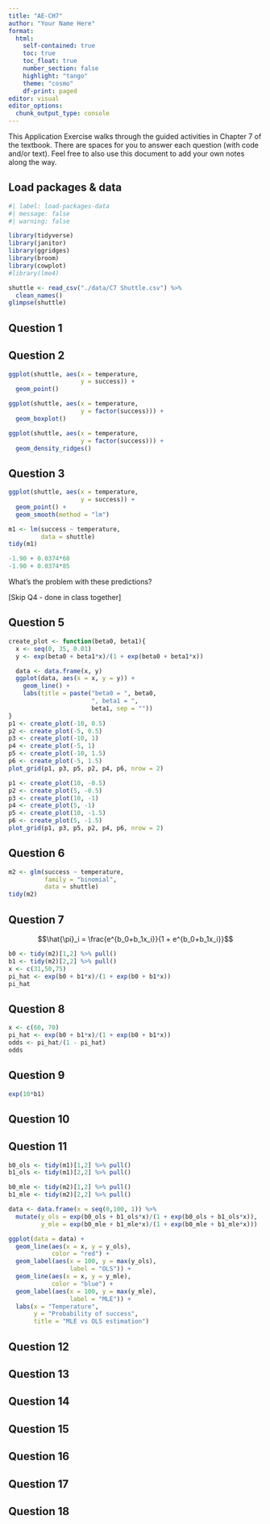 ```yaml
---
title: "AE-CH7"
author: "Your Name Here"
format: 
  html:
    self-contained: true
    toc: true
    toc_float: true
    number_section: false
    highlight: "tango"
    theme: "cosmo"
    df-print: paged
editor: visual
editor_options: 
  chunk_output_type: console
---
```


This Application Exercise walks through the guided activities in Chapter 7 of the textbook. There are spaces for you to answer each question (with code and/or text). Feel free to also use this document to add your own notes along the way.

## Load packages & data

```r
#| label: load-packages-data
#| message: false
#| warning: false

library(tidyverse)
library(janitor)
library(ggridges)
library(broom)
library(cowplot)
#library(lme4)

shuttle <- read_csv("./data/C7 Shuttle.csv") %>% 
  clean_names()
glimpse(shuttle)
```


## Question 1

## Question 2

```r
ggplot(shuttle, aes(x = temperature,
                    y = success)) +
  geom_point()

ggplot(shuttle, aes(x = temperature,
                    y = factor(success))) +
  geom_boxplot()

ggplot(shuttle, aes(x = temperature,
                    y = factor(success))) +
  geom_density_ridges()
```

## Question 3

```r
ggplot(shuttle, aes(x = temperature,
                    y = success)) +
  geom_point() +
  geom_smooth(method = "lm")

m1 <- lm(success ~ temperature, 
         data = shuttle)
tidy(m1)

-1.90 + 0.0374*60
-1.90 + 0.0374*85
```

What's the problem with these predictions? 

[Skip Q4 - done in class together]

## Question 5

```r


create_plot <- function(beta0, beta1){
  x <- seq(0, 35, 0.01)
  y <- exp(beta0 + beta1*x)/(1 + exp(beta0 + beta1*x))

  data <- data.frame(x, y)
  ggplot(data, aes(x = x, y = y)) +
    geom_line() +
    labs(title = paste("beta0 = ", beta0,
                       ", beta1 = ",
                       beta1, sep = ""))
}
p1 <- create_plot(-10, 0.5)
p2 <- create_plot(-5, 0.5)
p3 <- create_plot(-10, 1)
p4 <- create_plot(-5, 1)
p5 <- create_plot(-10, 1.5)
p6 <- create_plot(-5, 1.5)
plot_grid(p1, p3, p5, p2, p4, p6, nrow = 2)

p1 <- create_plot(10, -0.5)
p2 <- create_plot(5, -0.5)
p3 <- create_plot(10, -1)
p4 <- create_plot(5, -1)
p5 <- create_plot(10, -1.5)
p6 <- create_plot(5, -1.5)
plot_grid(p1, p3, p5, p2, p4, p6, nrow = 2)
```


## Question 6

```r
m2 <- glm(success ~ temperature, 
          family = "binomial",
          data = shuttle)
tidy(m2)
```

## Question 7

$$\hat{\pi}_i = \frac{e^{b_0+b_1x_i}}{1 + e^{b_0+b_1x_i}}$$

```r
b0 <- tidy(m2)[1,2] %>% pull()
b1 <- tidy(m2)[2,2] %>% pull()
x <- c(31,50,75)
pi_hat <- exp(b0 + b1*x)/(1 + exp(b0 + b1*x))
pi_hat
```

## Question 8

```r
x <- c(60, 70)
pi_hat <- exp(b0 + b1*x)/(1 + exp(b0 + b1*x))
odds <- pi_hat/(1 - pi_hat)
odds
```


## Question 9

```r
exp(10*b1)
```

## Question 10

## Question 11

```r
b0_ols <- tidy(m1)[1,2] %>% pull()
b1_ols <- tidy(m1)[2,2] %>% pull()

b0_mle <- tidy(m2)[1,2] %>% pull()
b1_mle <- tidy(m2)[2,2] %>% pull()

data <- data.frame(x = seq(0,100, 1)) %>% 
  mutate(y_ols = exp(b0_ols + b1_ols*x)/(1 + exp(b0_ols + b1_ols*x)),
         y_mle = exp(b0_mle + b1_mle*x)/(1 + exp(b0_mle + b1_mle*x)))

ggplot(data = data) +
  geom_line(aes(x = x, y = y_ols), 
            color = "red") +
  geom_label(aes(x = 100, y = max(y_ols),
                 label = "OLS")) +
  geom_line(aes(x = x, y = y_mle), 
            color = "blue") +
  geom_label(aes(x = 100, y = max(y_mle),
                 label = "MLE")) +
  labs(x = "Temperature",
       y = "Probability of success",
       title = "MLE vs OLS estimation")


```

## Question 12

## Question 13

## Question 14

## Question 15

## Question 16

## Question 17

## Question 18


